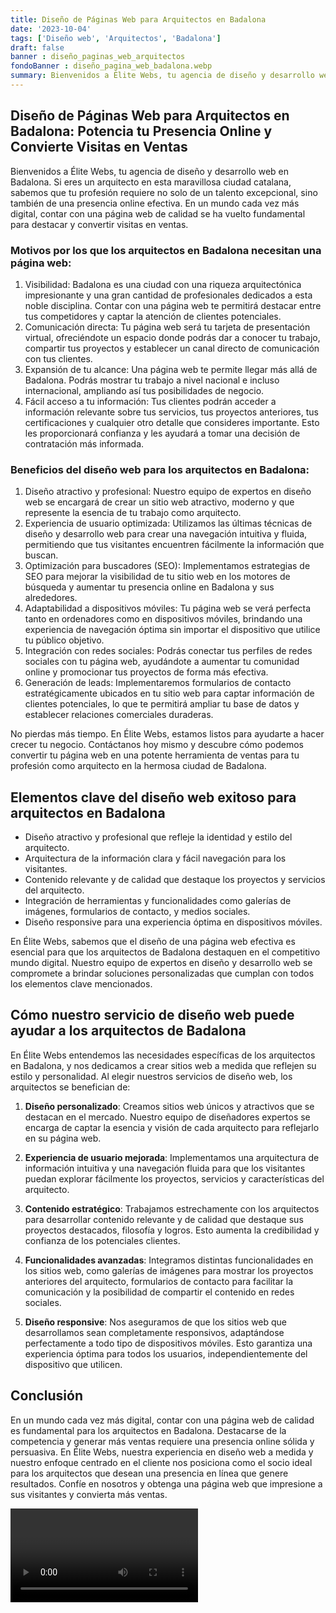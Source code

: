 ```yaml
---
title: Diseño de Páginas Web para Arquitectos en Badalona
date: '2023-10-04'
tags: ['Diseño web', 'Arquitectos', 'Badalona']
draft: false
banner : diseño_paginas_web_arquitectos
fondoBanner : diseño_pagina_web_badalona.webp
summary: Bienvenidos a Élite Webs, tu agencia de diseño y desarrollo web en Badalona. Si eres un arquitecto en esta maravillosa ciudad catalana, sabemos que tu profesión requiere no solo de un talento excepcional, sino también de una presencia online efectiva. En un mundo cada vez más digital, contar con una página web de calidad se ha vuelto fundamental para destacar y convertir visitas en ventas.
---
```


## Diseño de Páginas Web para Arquitectos en Badalona: Potencia tu Presencia Online y Convierte Visitas en Ventas

Bienvenidos a Élite Webs, tu agencia de diseño y desarrollo web en Badalona. Si eres un arquitecto en esta maravillosa ciudad catalana, sabemos que tu profesión requiere no solo de un talento excepcional, sino también de una presencia online efectiva. En un mundo cada vez más digital, contar con una página web de calidad se ha vuelto fundamental para destacar y convertir visitas en ventas.

### Motivos por los que los arquitectos en Badalona necesitan una página web:

1. Visibilidad: Badalona es una ciudad con una riqueza arquitectónica impresionante y una gran cantidad de profesionales dedicados a esta noble disciplina. Contar con una página web te permitirá destacar entre tus competidores y captar la atención de clientes potenciales.
2. Comunicación directa: Tu página web será tu tarjeta de presentación virtual, ofreciéndote un espacio donde podrás dar a conocer tu trabajo, compartir tus proyectos y establecer un canal directo de comunicación con tus clientes.
3. Expansión de tu alcance: Una página web te permite llegar más allá de Badalona. Podrás mostrar tu trabajo a nivel nacional e incluso internacional, ampliando así tus posibilidades de negocio.
4. Fácil acceso a tu información: Tus clientes podrán acceder a información relevante sobre tus servicios, tus proyectos anteriores, tus certificaciones y cualquier otro detalle que consideres importante. Esto les proporcionará confianza y les ayudará a tomar una decisión de contratación más informada.

### Beneficios del diseño web para los arquitectos en Badalona:

1. Diseño atractivo y profesional: Nuestro equipo de expertos en diseño web se encargará de crear un sitio web atractivo, moderno y que represente la esencia de tu trabajo como arquitecto.
2. Experiencia de usuario optimizada: Utilizamos las últimas técnicas de diseño y desarrollo web para crear una navegación intuitiva y fluida, permitiendo que tus visitantes encuentren fácilmente la información que buscan.
3. Optimización para buscadores (SEO): Implementamos estrategias de SEO para mejorar la visibilidad de tu sitio web en los motores de búsqueda y aumentar tu presencia online en Badalona y sus alrededores.
4. Adaptabilidad a dispositivos móviles: Tu página web se verá perfecta tanto en ordenadores como en dispositivos móviles, brindando una experiencia de navegación óptima sin importar el dispositivo que utilice tu público objetivo.
5. Integración con redes sociales: Podrás conectar tus perfiles de redes sociales con tu página web, ayudándote a aumentar tu comunidad online y promocionar tus proyectos de forma más efectiva.
6. Generación de leads: Implementaremos formularios de contacto estratégicamente ubicados en tu sitio web para captar información de clientes potenciales, lo que te permitirá ampliar tu base de datos y establecer relaciones comerciales duraderas.

No pierdas más tiempo. En Élite Webs, estamos listos para ayudarte a hacer crecer tu negocio. Contáctanos hoy mismo y descubre cómo podemos convertir tu página web en una potente herramienta de ventas para tu profesión como arquitecto en la hermosa ciudad de Badalona.

<GifSeo />

<Cta />

## Elementos clave del diseño web exitoso para arquitectos en Badalona

- Diseño atractivo y profesional que refleje la identidad y estilo del arquitecto.
- Arquitectura de la información clara y fácil navegación para los visitantes.
- Contenido relevante y de calidad que destaque los proyectos y servicios del arquitecto.
- Integración de herramientas y funcionalidades como galerías de imágenes, formularios de contacto, y medios sociales.
- Diseño responsive para una experiencia óptima en dispositivos móviles.

En Élite Webs, sabemos que el diseño de una página web efectiva es esencial para que los arquitectos de Badalona destaquen en el competitivo mundo digital. Nuestro equipo de expertos en diseño y desarrollo web se compromete a brindar soluciones personalizadas que cumplan con todos los elementos clave mencionados.

## Cómo nuestro servicio de diseño web puede ayudar a los arquitectos de Badalona

En Élite Webs entendemos las necesidades específicas de los arquitectos en Badalona, y nos dedicamos a crear sitios web a medida que reflejen su estilo y personalidad. Al elegir nuestros servicios de diseño web, los arquitectos se benefician de:

1. **Diseño personalizado**: Creamos sitios web únicos y atractivos que se destacan en el mercado. Nuestro equipo de diseñadores expertos se encarga de captar la esencia y visión de cada arquitecto para reflejarlo en su página web.

2. **Experiencia de usuario mejorada**: Implementamos una arquitectura de información intuitiva y una navegación fluida para que los visitantes puedan explorar fácilmente los proyectos, servicios y características del arquitecto.

3. **Contenido estratégico**: Trabajamos estrechamente con los arquitectos para desarrollar contenido relevante y de calidad que destaque sus proyectos destacados, filosofía y logros. Esto aumenta la credibilidad y confianza de los potenciales clientes.

4. **Funcionalidades avanzadas**: Integramos distintas funcionalidades en los sitios web, como galerías de imágenes para mostrar los proyectos anteriores del arquitecto, formularios de contacto para facilitar la comunicación y la posibilidad de compartir el contenido en redes sociales.

5. **Diseño responsive**: Nos aseguramos de que los sitios web que desarrollamos sean completamente responsivos, adaptándose perfectamente a todo tipo de dispositivos móviles. Esto garantiza una experiencia óptima para todos los usuarios, independientemente del dispositivo que utilicen.

## Conclusión

En un mundo cada vez más digital, contar con una página web de calidad es fundamental para los arquitectos en Badalona. Destacarse de la competencia y generar más ventas requiere una presencia online sólida y persuasiva. En Élite Webs, nuestra experiencia en diseño web a medida y nuestro enfoque centrado en el cliente nos posiciona como el socio ideal para los arquitectos que desean una presencia en línea que genere resultados. Confíe en nosotros y obtenga una página web que impresione a sus visitantes y convierta más ventas.

<Video />

<CtaBot job='Arquitectos' city='Badalona'/>

<Gmaps query='Badalona+españa+maps' />